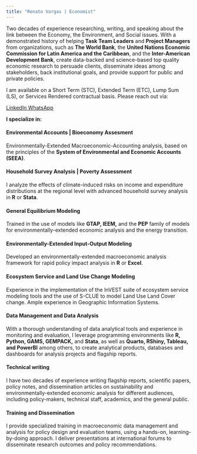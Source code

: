 ```yaml
---
title: "Renato Vargas | Economist"
---
```


Two decades of experience researching, writing, and speaking about the link between the Economy, the Environment, and Social issues. With a demonstrated history of helping **Task Team Leaders** and **Project Managers** from organizations, such as **The World Bank**, the **United Nations Economic Commission for Latin America and the Caribbean**, and the **Inter-American Development Bank**, create data-backed and science-based top quality economic research to persuade clients, disseminate ideas among stakeholders, back institutional goals, and provide support for public and private policies.

I am available on a Short Term (STC), Extended Term (ETC), Lump Sum (LS), or Services Rendered contractual basis. Please reach out via:

<a class="btn btn-primary btn-lg" href="https://www.linkedin.com/in/revargas/" role="button"> LinkedIn </a>
<a class="btn btn-success btn-lg" href="https://wa.me/50251556635" role="button">WhatsApp</a>


**I specialize in:**

<div class="alert alert-light" role="alert">
  <h4 class="alert-heading">**Environmental Accounts | Bioeconomy Assesment**</h4>
  <p>Environmentally-Extended Macroeconomic-Accounting analysis, based on the principles of the **System of Environmental and Economic Accounts (SEEA)**.</p>
</div>

<div class="alert alert-primary" role="alert">
  <h4 class="alert-heading">**Household Survey Analysis | Poverty Assessment**</h4>
  <p>I analyze the effects of climate-induced risks on income and expenditure distributions at the regional level with advanced household survey analysis in **R** or **Stata**.</p>
</div>

<div class="alert alert-light" role="alert">
  <h4 class="alert-heading">**General Equilibrium Modeling**</h4>
  <p>Trained in the use of models like **GTAP, IEEM,** and the **PEP** family of models for environmentally-extended economic analysis and the energy transition.</p>
</div>

<div class="alert alert-primary" role="alert">
  <h4 class="alert-heading">**Environmentally-Extended Input-Output Modeling**</h4>
  <p>Developed an environmentally-extended macroeconomic analysis framework for rapid policy impact analysis in **R** or **Excel**.</p>
</div>

<div class="alert alert-light" role="alert">
  <h4 class="alert-heading">**Ecosystem Service and Land Use Change Modeling**</h4>
  <p> Experience in the implementation of the InVEST suite of ecosystem service modeling tools and the use of S-CLUE to model Land Use Land Cover change. Ample experience in Geographic Information Systems.</p>
</div>

<div class="alert alert-primary" role="alert">
  <h4 class="alert-heading">**Data Management and Data Analysis**</h4>
  <p>With a thorough understanding of data analytical tools and experience in monitoring and evaluation, I leverage programming environments like **R, Python, GAMS, GEMPACK,** and **Stata**, as well as **Quarto, RShiny, Tableau, and PowerBI** among others, to create analytical products, databases and dashboards for analysis projects and flagship reports.</p>
</div>

<div class="alert alert-light" role="alert">
  <h4 class="alert-heading">**Technical writing**</h4>
  <p>I have two decades of experience writing flagship reports, scientific papers, policy notes, and dissemination articles on sustainability and environmentally-extended economic analysis for different audiences, including policy-makers, technical staff, academics, and the general public.</p>
</div>

<div class="alert alert-primary" role="alert">
  <h4 class="alert-heading">**Training and Dissemination**</h4>
  <p>I provide specialized training in macroeconomic data management and analysis for policy design and evaluation teams, using a hands-on, learning-by-doing approach. I deliver presentations at international forums to disseminate research outcomes and policy recommendations.</p>
</div>





